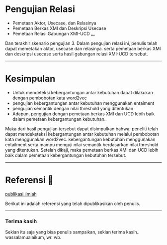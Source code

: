 
# Pengujian Relasi
- Pemetaan Aktor, Usecase, dan Relasinya
- Pemetaan Berkas XMI dan Deskripsi Usecase
- Pemetaan Relasi Gabungan XMI-UCD [...](https://docs.google.com/presentation/d/1Kg4DxQiV2NNXTzUH_kgJb3Ev2fkzqCArpXJnJrtt2tE/edit?usp=sharing)

<Notes>
Dan terakhir skenario pengujian 3. Dalam pengujian relasi ini, penulis telah dapat memetakan aktor, usecase dan relasinya.
serta pemetaan berkas XMI dan deskripsi usecase serta hasil gabungan relasi XMI-UCD tersebut.
</Notes>

---

# Kesimpulan
<ul>
  <Appear>
    <li>Untuk mendeteksi kebergantungan antar kebutuhan dapat dilakukan dengan pembobotan kata word2vec</li>
    <li>pengujian kebergantungan antar kebutuhan menggunakan entaiment</li>
    <li>pengujian semantik dengan nilai threshold yang ditentukan</li>
    <li>Adapun, pengujian dengan pemetaan berkas XMI dan UCD lebih baik dalam pemetaan kebergantungan kebutuhan.</li>
  </Appear>
</ul>

<Notes>
Maka dari hasil pengujian tersebut dapat disimpulkan bahwa, peneliti telah dapat mendeketeksi 
kebergantungan antar kebutuhan melalui pembobotan kata menggunakan word2vec. kebergantungan kebutuhan menggunakan entailment
serta mampu menguji nilai semantik berdasarkan nilai threshold yang ditentukan.
Setelah dikaji, maka pemetaan berkas XMI dan UCD lebih baik dalam pemetaan kebergantungan kebutuhan tersebut. 
</Notes>


---

# Referensi 🔖

[publikasi ilmiah](https://ieeexplore.ieee.org/document/9315489)

<Notes>
Berikut ini adalah referensi yang telah dipublikasikan oleh penulis. 
</Notes>


---
### Terima kasih
<Notes>
Sekian itu saja yang bisa penulis sampaikan, sekian terima kasih..
wassalamualaikum, wr. wb. 
</Notes>

